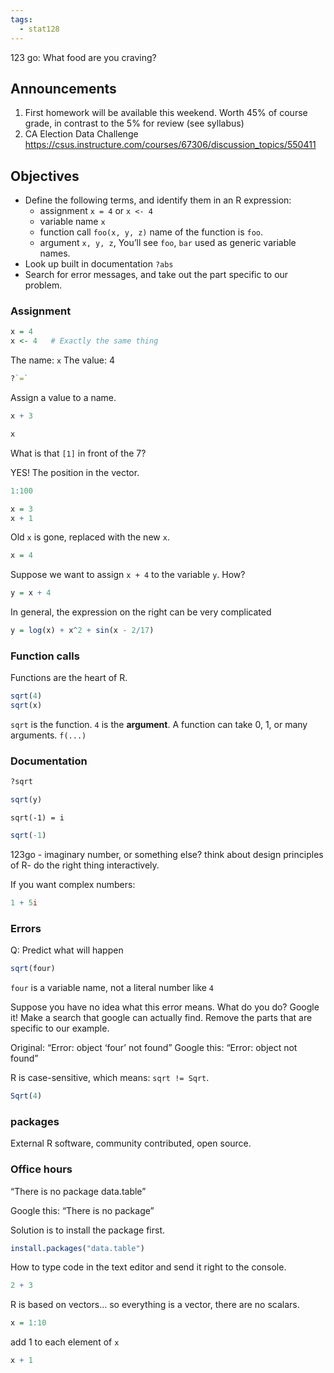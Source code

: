 ```yaml
---
tags:
  - stat128
---
```


123 go: What food are you craving?

## Announcements

1. First homework will be available this weekend.
  Worth 45% of course grade, in contrast to the 5% for review (see syllabus)
2. CA Election Data Challenge
<https://csus.instructure.com/courses/67306/discussion_topics/550411>

## Objectives

- Define the following terms, and identify them in an R expression:
    - assignment `x = 4` or `x <- 4`
    - variable name `x`
    - function call `foo(x, y, z)` name of the function is `foo`. 
    - argument `x, y, z`, You'll see `foo`, `bar` used as generic variable names.
- Look up built in documentation `?abs`
- Search for error messages, and take out the part specific to our problem.


### Assignment 
```r
x = 4
x <- 4   # Exactly the same thing
```
The name: `x`
The value: 4

```r
?`=`
```
Assign a value to a name.

```r
x + 3
```
```r
x
```

What is that `[1]` in front of the 7?

YES! The position in the vector.
```r
1:100
```
```r
x = 3
x + 1
```

Old `x` is gone, replaced with the new `x`.
```r
x = 4
```

Suppose we want to assign `x + 4` to the variable `y`. How?

```r
y = x + 4
```

In general, the expression on the right can be very complicated

```r
y = log(x) + x^2 + sin(x - 2/17)
```




### Function calls

Functions are the heart of R.

```r
sqrt(4)
sqrt(x)
```

`sqrt` is the function.
`4` is the __argument__.
A function can take 0, 1, or many arguments.
`f(...)`




### Documentation

```r
?sqrt
```

```r
sqrt(y)
```

`sqrt(-1) = i`

```r
sqrt(-1)
```

123go - imaginary number, or something else?
think about design principles of R-
do the right thing interactively.

If you want complex numbers:
```r
1 + 5i
```




### Errors

Q: Predict what will happen
```r
sqrt(four)
```
`four` is a variable name, not a literal number like `4`

Suppose you have no idea what this error means.
What do you do?
Google it!
Make a search that google can actually find.
Remove the parts that are specific to our example.

Original: "Error: object 'four' not found"
Google this: "Error: object not found"

R is case-sensitive, which means: `sqrt != Sqrt`.
```r
Sqrt(4)
```



### packages

External R software, community contributed, open source.


### Office hours

"There is no package data.table"

Google this: "There is no package "

Solution is to install the package first.
```r
install.packages("data.table")
```

How to type code in the text editor and send it right to the console.
```r
2 + 3
```

R is based on vectors... so everything is a vector, there are no scalars.

```r
x = 1:10
```

add 1 to each element of `x`
```r
x + 1
```








